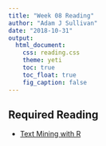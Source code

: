 ```yaml
---
title: "Week 08 Reading"
author: "Adam J Sullivan"
date: "2018-10-31"
output: 
  html_document: 
    css: reading.css
    theme: yeti
    toc: true
    toc_float: true
    fig_caption: false
---
```



## Required Reading

- [Text Mining with R](http://tidytextmining.com/)

